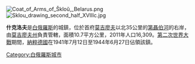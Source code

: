 [[Image:Coat_of_Arms_of_Škloŭ,_Belarus.png|right]]
[[Image:Sklou_drawing_second_half_XVIIIc.jpg|thumb]]

'''什克洛夫'''是[[白俄羅斯|白俄羅斯]]的城鎮，位於首府[[莫吉廖夫|莫吉廖夫]]以北35公里的[[第聶伯河|第聶伯河]]的右岸，由[[莫吉廖夫州|莫吉廖夫州]]負責管轄，面積10.7平方公里，2011年人口16,309。[[第二次世界大戰|第二次世界大戰]]期間，[[納粹德國|納粹德國]]在1941年7月12日至1944年6月27日佔領該鎮。

{{Coord|54|13|25|N|30|17|11|E|source:plwiki_region:BY_scale:10000|display=title}}

{{Mogilev Region}}

[[Category:白俄羅斯城市|Category:白俄羅斯城市]]

{{Belarus-geo-stub}}